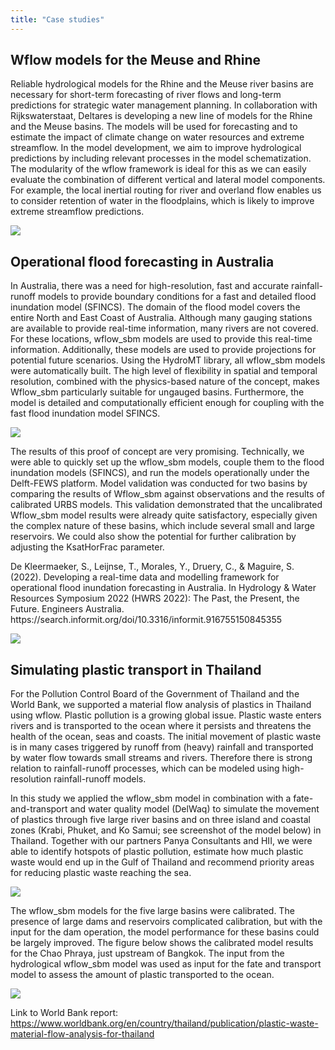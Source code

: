 ```yaml
---
title: "Case studies"
---
```


## Wflow models for the Meuse and Rhine

Reliable hydrological models for the Rhine and the Meuse river basins are necessary for
short-term forecasting of river flows and long-term predictions for strategic water management
planning. In collaboration with Rijkswaterstaat, Deltares is developing a new line of models
for the Rhine and the Meuse basins. The models will be used for forecasting and to estimate the
impact of climate change on water resources and extreme streamflow. In the model development,
we aim to improve hydrological predictions by including relevant processes in the model
schematization. The modularity of the wflow framework is ideal for this as we can easily
evaluate the combination of different vertical and lateral model components. For example, the
local inertial routing for river and overland flow enables us to consider retention of water in
the floodplains, which is likely to improve extreme streamflow predictions.

![](../images/case_rhine_meuse.png)

## Operational flood forecasting in Australia

In Australia, there was a need for high-resolution, fast and accurate rainfall-runoff models to
provide boundary conditions for a fast and detailed flood inundation model (SFINCS). The domain
of the flood model covers the entire North and East Coast of Australia. Although many gauging
stations are available to provide real-time information, many rivers are not covered. For these
locations, wflow\_sbm models are used to provide this real-time information. Additionally,
these models are used to provide projections for potential future scenarios. Using the HydroMT
library, all wflow\_sbm models were automatically built. The high level of flexibility in
spatial and temporal resolution, combined with the physics-based nature of the concept, makes
Wflow\_sbm particularly suitable for ungauged basins. Furthermore, the model is detailed and
computationally efficient enough for coupling with the fast flood inundation model SFINCS.

![](../images/case_flifs_1.png)

The results of this proof of concept are very promising. Technically, we were able to quickly
set up the wflow\_sbm models, couple them to the flood inundation models (SFINCS), and run the
models operationally under the Delft-FEWS platform. Model validation was conducted for two
basins by comparing the results of Wflow\_sbm against observations and the results of
calibrated URBS models. This validation demonstrated that the uncalibrated Wflow\_sbm model
results were already quite satisfactory, especially given the complex nature of these basins,
which include several small and large reservoirs. We could also show the potential for further
calibration by adjusting the KsatHorFrac parameter.

De Kleermaeker, S., Leijnse, T., Morales, Y., Druery, C., & Maguire, S. (2022). Developing a
real-time data and modelling framework for operational flood inundation forecasting in
Australia. In Hydrology & Water Resources Symposium 2022 (HWRS 2022): The Past, the Present,
the Future. Engineers Australia.
https://search.informit.org/doi/10.3316/informit.916755150845355

![](../images/case_flifs_2.png)

## Simulating plastic transport in Thailand

For the Pollution Control Board of the Government of Thailand and the World Bank, we supported
a material flow analysis of plastics in Thailand using wflow. Plastic pollution is a growing
global issue. Plastic waste enters rivers and is transported to the ocean where it persists and
threatens the health of the ocean, seas and coasts. The initial movement of plastic waste is in
many cases triggered by runoff from (heavy) rainfall and transported by water flow towards
small streams and rivers. Therefore there is strong relation to rainfall-runoff processes,
which can be modeled using high-resolution rainfall-runoff models.

In this study we applied the wflow\_sbm model in combination with a fate-and-transport and
water quality model (DelWaq) to simulate the movement of plastics through five large river
basins and on three island and coastal zones (Krabi, Phuket, and Ko Samui; see screenshot of
the model below) in Thailand. Together with our partners Panya Consultants and HII, we were
able to identify hotspots of plastic pollution, estimate how much plastic waste would end up in
the Gulf of Thailand and recommend priority areas for reducing plastic waste reaching the sea.

![](../images/case_mfa_1.png)

The wflow\_sbm models for the five large basins were calibrated. The presence of large dams and
reservoirs complicated calibration, but with the input for the dam operation, the model
performance for these basins could be largely improved. The figure below shows the calibrated
model results for the Chao Phraya, just upstream of Bangkok. The input from the hydrological
wflow\_sbm model was used as input for the fate and transport model to assess the amount of
plastic transported to the ocean.

![](../images/case_mfa_3.png)

Link to World Bank report:
[https://www.worldbank.org/en/country/thailand/publication/plastic-waste-material-flow-analysis-for-thailand](https://www.worldbank.org/en/country/thailand/publication/plastic-waste-material-flow-analysis-for-thailand)
